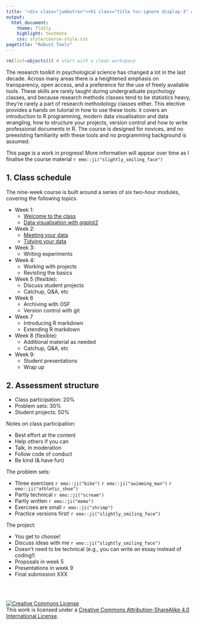 ```yaml
---
title: '<div class="jumbotron"><h1 class="title toc-ignore display-3" align="center">Data science with R: A robust toolkit for psychological research</h1><p class="lead" align="center">Danielle Navarro</p></div>'
output:
  html_document:
    theme: flatly
    highlight: textmate
    css: style/course-style.css
pagetitle: "Robust Tools"
---
```


```r
rm(list=objects()) # start with a clean workspace
```

The research toolkit in psychological science has changed a lot in the last decade. Across many areas there is a heightened emphasis on transparency, open access, and a preference for the use of freely available tools. These skills are rarely taught during undergraduate psychology classes, and because research methods classes tend to be statistics heavy, they’re rarely a part of research methodology classes either. This elective provides a hands on tutorial in how to use these tools: it covers an introduction to R programming, modern data visualisation and data wrangling, how to structure your projects, version control and how to write professional documents in R. The course is designed for novices, and no preexisting familiarity with these tools and no programming background is assumed.

This page is a work in progress! More information will appear over time as I finalise the course material `r emo::ji("slightly_smiling_face")`

## 1. Class schedule

The nine-week course is built around a series of six two-hour modules, covering the following topics

- Week 1: 
  - [Welcome to the class](welcome) 
  - [Data visualisation with ggplot2](visualisation)
- Week 2:
  - [Meeting your data](meetup)
  - [Tidying your data](tidying)
- Week 3:
  - Writing experiments
- Week 4: 
  - Working with projects
  - Revisting the basics
- Week 5 (flexible):
  - Discuss student projects
  - Catchup, Q&A, etc
- Week 6 
  - Archiving with OSF 
  - Version control with git
- Week 7
  - Introducing R markdown
  - Extending R markdown
- Week 8 (flexible):
  - Additional material as needed
  - Catchup, Q&A, etc
- Week 9:
  - Student presentations
  - Wrap up


## 2. Assessment structure

- Class participation: 20%
- Problem sets: 30%
- Student projects: 50%

Notes on class participation:

- Best effort at the content
- Help others if you can
- Talk, in moderation
- Follow code of conduct
- Be kind (& have fun)

The problem sets:

- Three exercises `r emo::ji("bike")` `r emo::ji("swimming_man")` `r emo::ji("athletic_shoe")`
- Partly technical `r emo::ji("scream")`
- Partly written `r emo::ji("memo")`
- Exercises are small `r emo::ji("shrimp")`
- Practice versions first! `r emo::ji("slightly_smiling_face")`

The project:

- You get to choose!
- Discuss ideas with me `r emo::ji("slightly_smiling_face")`
- Doesn't need to be technical (e.g., you can write an essay instead of coding!)
- Proposals in week 5
- Presentations in week 9
- Final submission XXX


<br><br>

<a rel="license" href="http://creativecommons.org/licenses/by-sa/4.0/"><img alt="Creative Commons License" style="border-width:0" src="https://i.creativecommons.org/l/by-sa/4.0/88x31.png" /></a><br />This work is licensed under a <a rel="license" href="http://creativecommons.org/licenses/by-sa/4.0/">Creative Commons Attribution-ShareAlike 4.0 International License</a>.


